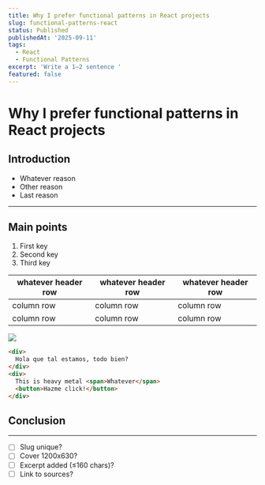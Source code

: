 ```yaml
---
title: Why I prefer functional patterns in React projects
slug: functional-patterns-react
status: Published
publishedAt: '2025-09-11'
tags:
  - React
  - Functional Patterns
excerpt: 'Write a 1–2 sentence '
featured: false
---
```

# Why I prefer functional patterns in React projects
## Introduction
- Whatever reason
- Other reason
- Last reason
---
## Main points
1. First key
1. Second key
1. Third key

| whatever header row | whatever header row | whatever header row |
| --- | --- | --- |
| column row | column row | column row |
| column row | column row | column row |

![](/notion/26ba0b87-60a7-80b3-b5f4-d01d6c3c9329/img-1.jpeg)

```html
<div>
  Hola que tal estamos, todo bien?
</div>
<div>
  This is heavy metal <span>Whatever</span>
  <button>Hazme click!</button>
</div>
```

## Conclusion
---
- [ ] Slug unique?
- [ ] Cover 1200x630?
- [ ] Excerpt added (≤160 chars)?
- [ ] Link to sources?
<br />
<br />
